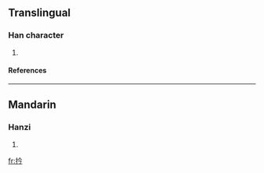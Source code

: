 ==Translingual==
===Han character===
{{Han char|rn=64|rad=手|as=04|sn=7|four=5802<sub>7</sub>|canj=手人戈弓 (QOIN)}}
# {{defn|Han|sort=手04}}
====References====
{{Han ref|kx=0419.010|dkj=11836|dj=0765.230|hdz=31840.060|uh=6272|ud=25202|bh=CAF5|bd=51957}}
----
==Mandarin==
===Hanzi===
{{cmn-hanzi|pin=[[pān]] ([[pan1]]), [[qián]] ([[qian2]])|wg=p'an<sup>1</sup>, ch'ien<sup>2</sup>}}
# {{defn|Mandarin}}

[[fr:扲]]